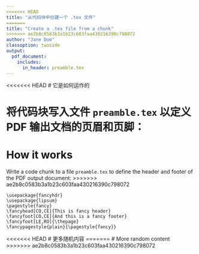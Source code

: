 ```yaml
---
<<<<<<< HEAD
title: "从代码块中创建一个 .tex 文件"
=======
title: "Create a .tex file from a chunk"
>>>>>>> ae2b8c0583b3a1b23c603faa430216390c798072
author: "Jane Doe"
classoption: twoside
output: 
  pdf_document:
    includes:
      in_header: preamble.tex
---
```


<<<<<<< HEAD
# 它是如何运作的

将代码块写入文件 `preamble.tex` 以定义 PDF 输出文档的页眉和页脚：
=======
# How it works

Write a code chunk to a file `preamble.tex` to define
the header and footer of the PDF output document:
>>>>>>> ae2b8c0583b3a1b23c603faa430216390c798072

```cat
\usepackage{fancyhdr}
\usepackage{lipsum}
\pagestyle{fancy}
\fancyhead[CO,CE]{This is fancy header}
\fancyfoot[CO,CE]{And this is a fancy footer}
\fancyfoot[LE,RO]{\thepage}
\fancypagestyle{plain}{\pagestyle{fancy}}
```

\lipsum[1-15]

<<<<<<< HEAD
# 更多随机内容
=======
# More random content
>>>>>>> ae2b8c0583b3a1b23c603faa430216390c798072

\lipsum[16-30]
